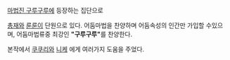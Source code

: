 [[마법진 구루구루]]에 등장하는 집단으로 

[[총재]]와 [[룬룬]]이 단원으로 있다. 어둠마법을 찬양하며 어둠속성의 인간만 가입할 수있으며, 어둠마법류중 최강인 '''"구루구루"'''를 찬양한다. 

본작에서 [[쿠쿠리]]와 [[니케]] 에게 여러가지 도움을 주었다. 
